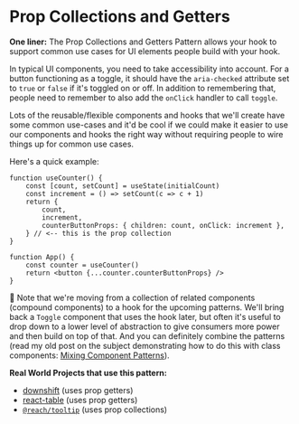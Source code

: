 # Prop Collections and Getters

**One liner:** The Prop Collections and Getters Pattern allows your hook to
support common use cases for UI elements people build with your hook.

In typical UI components, you need to take accessibility into account. For a
button functioning as a toggle, it should have the `aria-checked` attribute set
to `true` or `false` if it's toggled on or off. In addition to remembering that,
people need to remember to also add the `onClick` handler to call `toggle`.

Lots of the reusable/flexible components and hooks that we'll create have some
common use-cases and it'd be cool if we could make it easier to use our
components and hooks the right way without requiring people to wire things up
for common use cases.

Here's a quick example:

```tsx
function useCounter() {
	const [count, setCount] = useState(initialCount)
	const increment = () => setCount(c => c + 1)
	return {
		count,
		increment,
		counterButtonProps: { children: count, onClick: increment },
	} // <-- this is the prop collection
}

function App() {
	const counter = useCounter()
	return <button {...counter.counterButtonProps} />
}
```

🦉 Note that we're moving from a collection of related components (compound
components) to a hook for the upcoming patterns. We'll bring back a `Toggle`
component that uses the hook later, but often it's useful to drop down to a
lower level of abstraction to give consumers more power and then build on top of
that. And you can definitely combine the patterns (read my old post on the
subject demonstrating how to do this with class components:
[Mixing Component Patterns](https://kentcdodds.com/blog/mixing-component-patterns)).

**Real World Projects that use this pattern:**

- [downshift](https://github.com/downshift-js/downshift) (uses prop getters)
- [react-table](https://github.com/tannerlinsley/react-table) (uses prop
  getters)
- [`@reach/tooltip`](https://reacttraining.com/reach-ui/tooltip) (uses prop
  collections)
